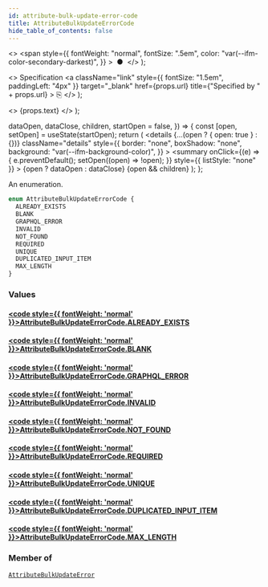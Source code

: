 ```yaml
---
id: attribute-bulk-update-error-code
title: AttributeBulkUpdateErrorCode
hide_table_of_contents: false
---
```


  <>
    <span
      style={{
        fontWeight: "normal",
        fontSize: ".5em",
        color: "var(--ifm-color-secondary-darkest)",
      }}
    >
      &nbsp;●&nbsp;
    </span>
  </>
);

  <>
    Specification
    <a
      className="link"
      style={{ fontSize: "1.5em", paddingLeft: "4px" }}
      target="\_blank"
      href={props.url}
      title={"Specified by " + props.url}
    >
      ⎘
    </a>
  </>
);

  <>
    <span className={props.class}>{props.text}</span>
  </>
);


  dataOpen,
  dataClose,
  children,
  startOpen = false,
}) => {
  const [open, setOpen] = useState(startOpen);
  return (
    <details
      {...(open ? { open: true } : {})}
      className="details"
      style={{
        border: "none",
        boxShadow: "none",
        background: "var(--ifm-background-color)",
      }}
    >
      <summary
        onClick={(e) => {
          e.preventDefault();
          setOpen((open) => !open);
        }}
        style={{ listStyle: "none" }}
      >
        {open ? dataOpen : dataClose}
      </summary>
      {open && children}
    </details>
  );
};

An enumeration.

```graphql
enum AttributeBulkUpdateErrorCode {
  ALREADY_EXISTS
  BLANK
  GRAPHQL_ERROR
  INVALID
  NOT_FOUND
  REQUIRED
  UNIQUE
  DUPLICATED_INPUT_ITEM
  MAX_LENGTH
}
```

### Values

#### [<code style={{ fontWeight: 'normal' }}>AttributeBulkUpdateErrorCode.<b>ALREADY_EXISTS</b></code>](#)

>

#### [<code style={{ fontWeight: 'normal' }}>AttributeBulkUpdateErrorCode.<b>BLANK</b></code>](#)

>

#### [<code style={{ fontWeight: 'normal' }}>AttributeBulkUpdateErrorCode.<b>GRAPHQL_ERROR</b></code>](#)

>

#### [<code style={{ fontWeight: 'normal' }}>AttributeBulkUpdateErrorCode.<b>INVALID</b></code>](#)

>

#### [<code style={{ fontWeight: 'normal' }}>AttributeBulkUpdateErrorCode.<b>NOT_FOUND</b></code>](#)

>

#### [<code style={{ fontWeight: 'normal' }}>AttributeBulkUpdateErrorCode.<b>REQUIRED</b></code>](#)

>

#### [<code style={{ fontWeight: 'normal' }}>AttributeBulkUpdateErrorCode.<b>UNIQUE</b></code>](#)

>

#### [<code style={{ fontWeight: 'normal' }}>AttributeBulkUpdateErrorCode.<b>DUPLICATED_INPUT_ITEM</b></code>](#)

>

#### [<code style={{ fontWeight: 'normal' }}>AttributeBulkUpdateErrorCode.<b>MAX_LENGTH</b></code>](#)

>

### Member of

[`AttributeBulkUpdateError`](../../../api-storefront/attributes/objects/attribute-bulk-update-error) <Badge class="badge badge--secondary" text="object"/>
